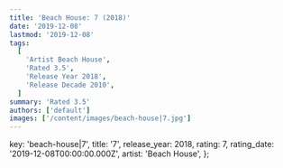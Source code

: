```yaml
---
title: 'Beach House: 7 (2018)'
date: '2019-12-08'
lastmod: '2019-12-08'
tags:
  [
    'Artist Beach House',
    'Rated 3.5',
    'Release Year 2018',
    'Release Decade 2010',
  ]
summary: 'Rated 3.5'
authors: ['default']
images: ['/content/images/beach-house|7.jpg']
---
```


  key: 'beach-house|7',
  title: '7',
  release_year: 2018,
  rating: 7,
  rating_date: '2019-12-08T00:00:00.000Z',
  artist: 'Beach House',
};

<MusicRating data={data} />
